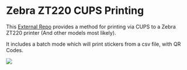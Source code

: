 # Zebra ZT220 CUPS Printing

This [External Repo](https://github.com/chrissyhroberts/Zebra_ZT220_CUPS) provides a method for printing via CUPS to a Zebra ZT220 printer (And other models most likely).

It includes a batch mode which will print stickers from a csv file, with QR Codes.

![](images/labels.jpg)

